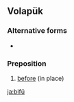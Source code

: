==Volapük==
===Alternative forms===
* {{l|vo|bifuy}}

===Preposition===
{{head|vo|preposition}}
# [[before]] (in place)

[[ja:bifü]]